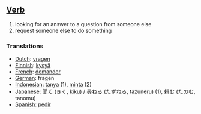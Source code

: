 ==[[Verb]]==
# looking for an answer to a question from someone else
# request someone else to do something

===Translations===

*[[Dutch]]: [[vragen]]
*[[Finnish]]: [[kysyä]]
*[[French]]: [[demander]]
*[[German]]: fragen
*[[Indonesian]]: [[tanya]] (1), [[minta]] (2)
*[[Japanese]]: [[聞く]] (きく, kiku) / [[尋ねる]] (たずねる, tazuneru) (1), [[頼む]] (たのむ, tanomu)
*[[Spanish]]: [[pedir]]